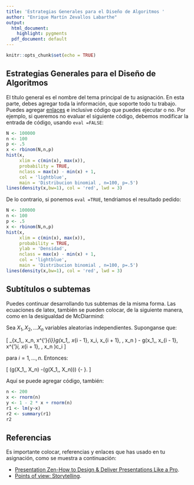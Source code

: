 ```yaml
---
title: 'Estrategias Generales para el Diseño de Algoritmos '
author: "Enrique Martín Zevallos Labarthe"
output:
  html_document:
    highlight: pygments
  pdf_document: default
---
```


```r
knitr::opts_chunk$set(echo = TRUE)
```

## Estrategias Generales para el Diseño de Algoritmos

El título general es el nombre del tema principal de tu asignación. En esta parte, debes agregar toda la información, que soporte todo tu trabajo. Puedes agregar [enlaces](http://rmarkdown.rstudio.com/lesson-1.html) e inclusive código que puedes ejecutar o no. Por ejemplo, si queremos no evaluar el siguiente código, debemos modificar   la entrada de código, usando `eval =FALSE`:

```r
N <- 100000
n <- 100
p <- .5
x <- rbinom(N,n,p)
hist(x, 
     xlim = c(min(x), max(x)), 
     probability = TRUE, 
     nclass = max(x) - min(x) + 1, 
     col = 'lightblue',
     main = 'Distribucion binomial , n=100, p=.5')
lines(density(x,bw=1), col = 'red', lwd = 3)
```

De lo contrario, si ponemos `eval =TRUE`, tendriamos el resultado pedido:

```r
N <- 100000
n <- 100
p <- .5
x <- rbinom(N,n,p)
hist(x, 
     xlim = c(min(x), max(x)), 
     probability = TRUE, 
     ylab = 'Densidad',
     nclass = max(x) - min(x) + 1, 
     col = 'lightblue',
     main = 'Distribucion binomial , n=100, p=.5')
lines(density(x,bw=1), col = 'red', lwd = 3)
```

## Subtítulos o subtemas 

Puedes continuar desarrollando tus subtemas de la misma forma. Las ecuaciones de latex, también se pueden colocar, de la siguiente manera, como en la desigualdad de McDiarmind:

Sea $X_1, X_2, \dots X_n$ variables aleatorias independientes. Suponganse que:

\[
\sup_{x_1,\dots, x_n, x^{'}_{i}}\Bigl\vert g(x_1,\dots, x_{i - 1}, x_i, x_{i + 1}, \dots, x_n ) - g(x_1,\dots, x_{i - 1}, x^{'}_i, x_{i + 1}, \dots, x_n )\Bigr\vert \leq c_i
\]

\vspace{0.2cm}

para $i = 1,\dots, n$. Entonces:

\vspace{0.2cm}

\[
\mathbb{P}\Bigl(g(X_1,\dots, X_n) -\mathbb{E}(g(X_1,\dots, X_n))\geq \epsilon \Bigr) \leq \exp\Bigl\{-\frac{2\epsilon^2 }{\sum_{i = 1}^{n}c^{2}_i}    \Bigr\}.
\]


Aquí se puede agregar código, también:

```r
n <- 200
x <- rnorm(n)
y <- 1 - 2 * x + rnorm(n)
r1 <- lm(y~x)
r2 <- summary(r1)
r2
```


## Referencias

Es importante colocar, referencias y enlaces que has usado en tu asignación, como se muestra a continuación:

* [Presentation Zen-How to Design & Deliver Presentations Like a Pro](http://www.garrreynolds.com/Presentation/pdf/presentation_tips.pdf).
* [Points of view: Storytelling](http://www.nature.com/nmeth/journal/v10/n8/full/nmeth.2571.html).
